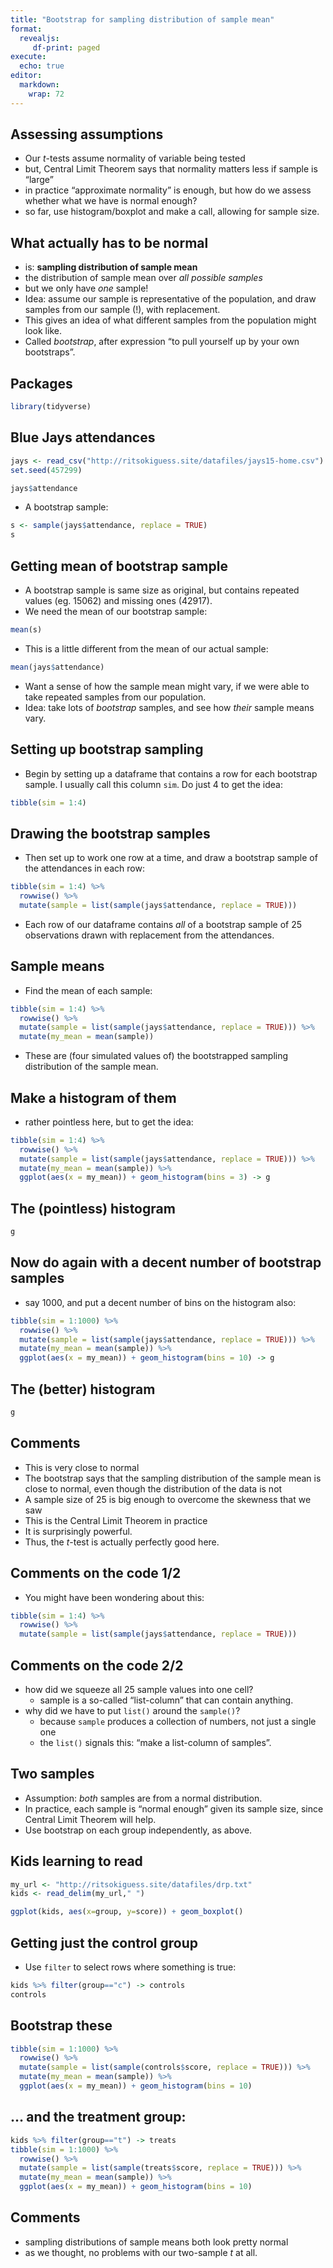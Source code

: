 ```yaml
---
title: "Bootstrap for sampling distribution of sample mean"
format: 
  revealjs:
     df-print: paged
execute:
  echo: true
editor: 
  markdown: 
    wrap: 72
---
```



## Assessing assumptions

- Our $t$-tests assume normality of variable being tested
- but, Central Limit Theorem says that normality matters less if sample is "large"
- in practice "approximate normality" is enough, but how do we assess whether what we have is normal enough?
- so far, use histogram/boxplot and make a call, allowing for sample size.

## What actually has to be normal

- is: **sampling distribution of sample mean**
- the distribution of sample mean over *all possible samples*
- but we only have *one* sample!
- Idea: assume our sample is representative of the population, and draw samples from our sample (!), with replacement.
- This gives an idea of what different samples from the population might look like.
- Called *bootstrap*, after expression "to pull yourself up by your own bootstraps".

## Packages

```r
library(tidyverse)
```


## Blue Jays attendances

```r
jays <- read_csv("http://ritsokiguess.site/datafiles/jays15-home.csv")
set.seed(457299)
```

```r
jays$attendance
```

- A bootstrap sample:

```r
s <- sample(jays$attendance, replace = TRUE)
s
```

## Getting mean of bootstrap sample

- A bootstrap sample is same size as original, but contains repeated values (eg. 15062) and missing ones (42917).
- We need the mean of our bootstrap sample:

```r
mean(s)
```

- This is a little different from the mean of our actual sample:

```r
mean(jays$attendance)
```

- Want a sense of how the sample mean might vary, if we were able to take repeated samples from our population.
- Idea: take lots of *bootstrap* samples, and see how *their* sample means vary.

## Setting up bootstrap sampling

- Begin by setting up a dataframe that contains a row for each bootstrap sample. I usually call this column `sim`. Do just 4 to get the idea:

```r
tibble(sim = 1:4)
```

## Drawing the bootstrap samples

- Then set up to work one row at a time, and draw a bootstrap sample of the attendances in each row:

\small
```r
tibble(sim = 1:4) %>% 
  rowwise() %>% 
  mutate(sample = list(sample(jays$attendance, replace = TRUE)))
```
\normalsize

- Each row of our dataframe contains *all* of a bootstrap sample of 25 observations drawn with replacement from the attendances.

\normalsize

## Sample means

- Find the mean of each sample:

\footnotesize
```r
tibble(sim = 1:4) %>% 
  rowwise() %>% 
  mutate(sample = list(sample(jays$attendance, replace = TRUE))) %>% 
  mutate(my_mean = mean(sample))
```
\normalsize

- These are (four simulated values of) the bootstrapped sampling distribution of the sample mean.

## Make a histogram of them

- rather pointless here, but to get the idea:

\footnotesize
```r
tibble(sim = 1:4) %>% 
  rowwise() %>% 
  mutate(sample = list(sample(jays$attendance, replace = TRUE))) %>% 
  mutate(my_mean = mean(sample)) %>% 
  ggplot(aes(x = my_mean)) + geom_histogram(bins = 3) -> g
```
\normalsize

## The (pointless) histogram

```r
g
```

## Now do again with a decent number of bootstrap samples

- say 1000, and put a decent number of bins on the histogram also:

\footnotesize
```r
tibble(sim = 1:1000) %>% 
  rowwise() %>% 
  mutate(sample = list(sample(jays$attendance, replace = TRUE))) %>% 
  mutate(my_mean = mean(sample)) %>% 
  ggplot(aes(x = my_mean)) + geom_histogram(bins = 10) -> g
```
\normalsize

## The (better) histogram

```r
g
```

## Comments

- This is very close to normal
- The bootstrap says that the sampling distribution of the sample mean is close to normal, even though the distribution of the data is not
- A sample size of 25 is big enough to overcome the skewness that we saw
- This is the Central Limit Theorem in practice
- It is surprisingly powerful.
- Thus, the $t$-test is actually perfectly good here.

## Comments on the code 1/2

- You might have been wondering about this:


```r
tibble(sim = 1:4) %>% 
  rowwise() %>% 
  mutate(sample = list(sample(jays$attendance, replace = TRUE)))
```

## Comments on the code 2/2


- how did we squeeze all 25 sample values into one cell?
  - sample is a so-called "list-column" that can contain anything.
- why did we have to put `list()` around the `sample()`?
  - because `sample` produces a collection of numbers, not just a single one
  - the `list()` signals this: "make a list-column of samples".
  
  
## Two samples

- Assumption: *both* samples are from a normal distribution.
- In practice, each sample is "normal enough" given its sample size, since Central Limit Theorem will help.
- Use bootstrap on each group independently, as above.

## Kids learning to read

```r
my_url <- "http://ritsokiguess.site/datafiles/drp.txt"
kids <- read_delim(my_url," ")
```

```r
ggplot(kids, aes(x=group, y=score)) + geom_boxplot()
```


## Getting just the control group 

- Use `filter` to select rows where something is true:

```r
kids %>% filter(group=="c") -> controls
controls
```

## Bootstrap these

```r
tibble(sim = 1:1000) %>% 
  rowwise() %>% 
  mutate(sample = list(sample(controls$score, replace = TRUE))) %>% 
  mutate(my_mean = mean(sample)) %>% 
  ggplot(aes(x = my_mean)) + geom_histogram(bins = 10) 
```

## ... and the treatment group:

```r
kids %>% filter(group=="t") -> treats
tibble(sim = 1:1000) %>% 
  rowwise() %>% 
  mutate(sample = list(sample(treats$score, replace = TRUE))) %>% 
  mutate(my_mean = mean(sample)) %>% 
  ggplot(aes(x = my_mean)) + geom_histogram(bins = 10) 
```

## Comments

- sampling distributions of sample means both look pretty normal
- as we thought, no problems with our two-sample $t$ at all.

